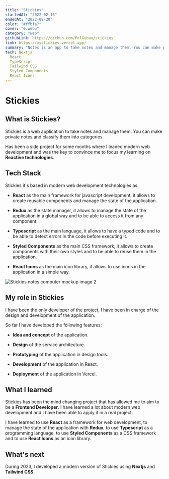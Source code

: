 ---
title: "Stickies"
startedAt: "2022-02-16"
endedAt: "2022-08-20"
color: "#ffbfa7"
cover: "0.webp"
category: "web"
githubLink: https://github.com/PolGubau/stickies
link: https://mystickies.vercel.app/
summary: "Notes is an app to take notes and manage them. You can make private notes and classify them into categories."
tech: Nextjs
  React
  TypeScript
  Tailwind CSS
  Styled Components
  React Icons
---

# Stickies

## What is Stickies?

Stickies is a web application to take notes and manage them. You can make private notes and classify them into categories.

Has been a side project for some months where I leaned modern web development and was the key to convince me to focus my learning on **Reactive technologies**.

## Tech Stack

Stickies it's based in modern web development technologies as:

- **React** as the main framework for javascript development, it allows to create reusable components and manage the state of the application.

- **Redux** as the state manager, it allows to manage the state of the application in a global way and to be able to access it from any component.

- **Typescript** as the main language, it allows to have a typed code and to be able to detect errors in the code before executing it.

- **Styled Components** as the main CSS framework, it allows to create components with their own styles and to be able to reuse them in the application.

- **React Icons** as the main icon library, it allows to use icons in the application in a simple way.

<SlideUpWhenVisible>
  <Image
    alt="Stickies notes computer mockup image 2"
    width={800}
    height={500}
    className="rounded-xl h-full max-h-[500px] object-contain pl-16"
    src="/images/projects/stickies/stickies_computer.png"
  />
</SlideUpWhenVisible>

## My role in Stickies

I have been the only developer of the project, I have been in charge of the design and development of the application.

So far I have developed the following features:

- **Idea and concept** of the application.

- **Design** of the service architecture.

- **Prototyping** of the application in design tools.

- **Development** of the application in React.

- **Deployment** of the application in Vercel.

## What I learned

Stickies has been the mind changing project that has allowed me to aim to be a **Frontend Developer**. I have learned a lot about modern web development and I have been able to apply it in a real project.

I have learned to use **React** as a framework for web development, to manage the state of the application with **Redux**, to use **Typescript** as a programming language, to use **Styled Components** as a CSS framework and to use **React Icons** as an icon library.

## What's next

During 2023, I developed a modern version of Stickies using **Nextjs** and **Tailwind CSS**.

<BlogLink slug="notes" name="Discover Notes project 🗒️ " />
